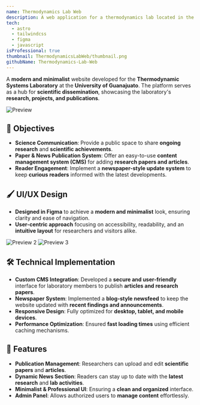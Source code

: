 ```yaml
---
name: Thermodynamics Lab Web
description: A web application for a thermodynamics lab located in the Division of Engineering at the University of Guanajuato.
tech:
  - astro
  - tailwindcss
  - figma
  - javascript
isProfessional: true
thumbnail: ThermodynamicsLabWeb/thumbnail.png
githubName: Thermodynamics-Lab-Web
---
```

A **modern and minimalist** website developed for the **Thermodynamic Systems Laboratory** at the **University of Guanajuato**. The platform serves as a hub for **scientific dissemination**, showcasing the laboratory's **research, projects, and publications**.  

![Preview](../../assets/ProjectsImages/ThermodynamicsLabWeb/thumbnail.png)

## 🎯 Objectives  

- **Science Communication**: Provide a public space to share **ongoing research** and **scientific achievements**.  
- **Paper & News Publication System**: Offer an easy-to-use **content management system (CMS)** for adding **research papers and articles**.  
- **Reader Engagement**: Implement a **newspaper-style update system** to keep **curious readers** informed with the latest developments.  

## 🖌️ UI/UX Design  

- **Designed in Figma** to achieve a **modern and minimalist** look, ensuring clarity and ease of navigation.  
- **User-centric approach** focusing on accessibility, readability, and an **intuitive layout** for researchers and visitors alike.  

![Preview 2](../../assets/ProjectsImages/ThermodynamicsLabWeb/us.png)
![Preview 3](../../assets/ProjectsImages/ThermodynamicsLabWeb/publication.png)

## 🛠️ Technical Implementation  

- **Custom CMS Integration**: Developed a **secure and user-friendly** interface for laboratory members to publish **articles and research papers**.  
- **Newspaper System**: Implemented a **blog-style newsfeed** to keep the website updated with **recent findings and announcements**.  
- **Responsive Design**: Fully optimized for **desktop, tablet, and mobile devices**.  
- **Performance Optimization**: Ensured **fast loading times** using efficient caching mechanisms.  

## 🚀 Features  

- **Publication Management**: Researchers can upload and edit **scientific papers** and **articles**.  
- **Dynamic News Section**: Readers can stay up to date with the **latest research** and **lab activities**.  
- **Minimalist & Professional UI**: Ensuring a **clean and organized** interface.  
- **Admin Panel**: Allows authorized users to **manage content** effortlessly.  